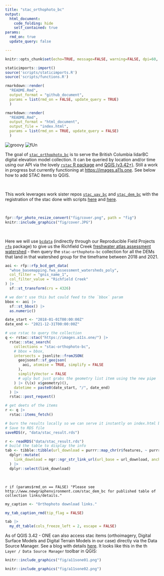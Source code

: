 ```yaml
---
title: "stac_orthophoto_bc"
output:
  html_document:
    code_folding: hide
    self_contained: true
params: 
  rmd_on: true
  update_query: false

---
```


```r
knitr::opts_chunk$set(echo=TRUE, message=FALSE, warning=FALSE, dpi=60, out.width = "100%")

```


```r
staticimports::import()
source('scripts/staticimports.R')
source('scripts/functions.R')
```


```r
rmarkdown::render(
  "README.Rmd", 
  output_format = "github_document", 
  params = list(rmd_on = FALSE, update_query = TRUE)
  )

rmarkdown::render(
  "README.Rmd", 
  output_format = "html_document", 
  output_file = "index.html", 
  params = list(rmd_on = TRUE, update_query = FALSE)
  )
```

<!-- README.md is generated from README.Rmd. Please edit that file -->


![groovy](https://img.shields.io/badge/old-hAt-pink)
![fUn](https://img.shields.io/badge/clean-liVing-purple)

The goal of [`stac_orthophoto_bc`](https://github.com/NewGraphEnvironment/stac_orthophoto_bc) is to serve the British Columbia lidarBC digital elevation model collection.  It can be queried by location and/or time using our API via the lovely [`rstac` R package](https://brazil-data-cube.github.io/rstac/)
and [QGIS (v3.42+)](https://qgis.org/).  Still a work in progress but currently functioning at [https://images.a11s.one](https://images.a11s.one).
See below how to add STAC items to QGIS.

<br>

This work leverages work sister repos [`stac_uav_bc`](http://www.newgraphenvironment.com/stac_uav_bc) and [`stac_dem_bc`](http://www.newgraphenvironment.com/stac_dem_bc) with the registration of the stac done with scripts [here](https://github.com/NewGraphEnvironment/stac_uav_bc/blob/main/scripts/web.R) and [here](https://github.com/NewGraphEnvironment/stac_uav_bc/tree/main/scripts/config).

<br>

```r

fpr::fpr_photo_resize_convert("fig/cover.png", path = "fig")
knitr::include_graphics("fig/cover.JPG")
```

<br>

Here we will use [`bcdata`](https://github.com/bcgov/bcdata) (indirectly through our Reproducible Field Projects [`rfp`](https://www.newgraphenvironment.com/rfp/) package) to give us the Richfield Creek [freshwater atlas assessment watershed](https://catalogue.data.gov.bc.ca/dataset/freshwater-atlas-assessment-watersheds/resource/57b84cf3-8330-4805-abb6-aaf27e6c64c0)  - then query the `stac-orthophoto-bc` collection for all the DEMs that land in that watershed group for the timeframe between 2018 and 2021. 

```r

aoi <- rfp::rfp_bcd_get_data(
  "whse_basemapping.fwa_assessment_watersheds_poly",
  col_filter = "gnis_name_1",
  col_filter_value = "Richfield Creek"
) |> 
  sf::st_transform(crs = 4326)

# we don't use this but could feed to the `bbox` param
bbox <- aoi |> 
  sf::st_bbox() |> 
  as.numeric()

date_start <- "2018-01-01T00:00:00Z"
date_end <- "2021-12-31T00:00:00Z"

# use rstac to query the collection
q <- rstac::stac("https://images.a11s.one/") |>
  rstac::stac_search(
    collections = "stac-orthophoto-bc",
    # bbox = bbox,
    intersects = jsonlite::fromJSON(
      geojsonsf::sf_geojson(
        aoi, atomise = TRUE, simplify = FALSE
      ),
      simplifyVector = FALSE
      # ugly but just grabs the geometry list item using the new pipe
    ) |> (\(x) x$geometry)(),
    datetime = paste0(date_start, "/", date_end)
  ) |>
  rstac::post_request()

# get deets of the items
r <- q |>
  rstac::items_fetch()

# burn the results locally so we can serve it instantly on index.html builds
# Save to RDS file
saveRDS(r, "data/stac_result.rds")
```


```r
r <- readRDS("data/stac_result.rds")
# build the table to display the info
tab <- tibble::tibble(url_download = purrr::map_chr(r$features, ~ purrr::pluck(.x, "assets", "image", "href"))) |> 
  dplyr::mutate(
    link_download = ngr::ngr_str_link_url(url_base = url_download, anchor_text = url_download)
  ) |> 
  dplyr::select(link_download)
```

<br>

`r if (params$rmd_on == FALSE) "Please see http://www.newgraphenvironment.com/stac_dem_bc for published table of collection links/details."`



```r
my_caption <- "Orthophoto download links."

my_tab_caption_rmd(tip_flag = FALSE)
```


```r
tab |> 
  my_dt_table(cols_freeze_left = 2, escape = FALSE)
```


As of QGIS 3.42 - ONE can also access stac items (orthoimagery, Digital Surface Models and Digital Terrain Models in our case) directly via
the Data Source Manager. See a blog with details [here](https://www.lutraconsulting.co.uk/blogs/stac-in-qgis).  It looks like this in the 
th `Layer / Data Source Manager` toolbar in QGIS:

```r
knitr::include_graphics("fig/a11sone01.png")
```

```r
knitr::include_graphics("fig/a11sone02.png")
```

